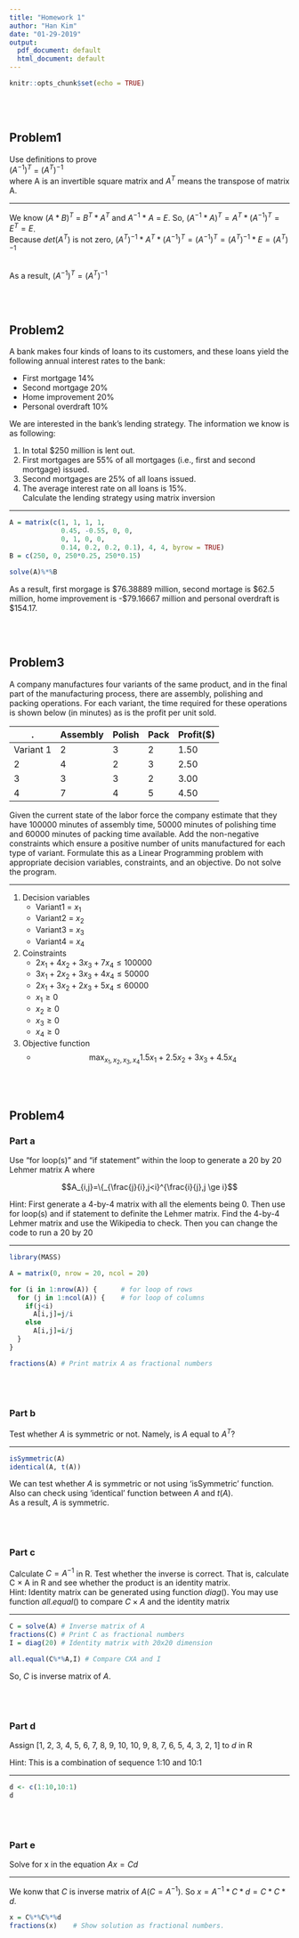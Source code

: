 ---
title: "Homework 1"
author: "Han Kim"
date: "01-29-2019"
output:
  pdf_document: default
  html_document: default
---

```{r setup, include=FALSE}
knitr::opts_chunk$set(echo = TRUE)
```
  
<br/><br/>

## Problem1

Use definitions to prove  
$\left(A^{-1}\right)^{T}$ = $\left(A^{T}\right)^{-1}$  
where A is an invertible square matrix and $A^{T}$ means the transpose of matrix A.

*** 

We know $(A*B)^{T}$ = $B^{T}*A^{T}$ and $A^{-1}$ \* $A$ = $E$.
So, $\left(A^{-1}*A\right)^{T}=A^{T}*\left(A^{-1}\right)^{T}=E^{T}=E$.<br>
Because $det(A^{T})$ is not zero, $\left(A^{T}\right)^{-1}*A^{T}*\left(A^{-1}\right)^{T}=\left(A^{-1}\right)^{T}=\left(A^{T}\right)^{-1}*E=\left(A^{T}\right)^{-1}$<br/><br/>

As a result, $\left(A^{-1}\right)^{T}=\left(A^{T}\right)^{-1}$


<br/><br/>

## Problem2
A bank makes four kinds of loans to its customers, and these loans yield the following annual interest rates to the bank:  

* First mortgage 14%  
* Second mortgage 20%  
* Home improvement 20%  
* Personal overdraft 10%  

We are interested in the bank’s lending strategy. The information we know is as following:  

1. In total $250 million is lent out.  
2. First mortgages are 55% of all mortgages (i.e., first and second mortgage) issued.  
3. Second mortgages are 25% of all loans issued.  
4. The average interest rate on all loans is 15%.  
Calculate the lending strategy using matrix inversion  

*** 

```{r}
A = matrix(c(1, 1, 1, 1, 
             0.45, -0.55, 0, 0, 
             0, 1, 0, 0, 
             0.14, 0.2, 0.2, 0.1), 4, 4, byrow = TRUE)
B = c(250, 0, 250*0.25, 250*0.15)

solve(A)%*%B

```

As a result, first morgage is \$76.38889 million, second mortage is \$62.5 million, home improvement is -\$79.16667 million and personal overdraft is \$154.17.  


<br/><br/>

## Problem3

A company manufactures four variants of the same product, and in the final part of the manufacturing process, there are assembly, polishing and packing operations. For each variant, the time required for these operations is shown below (in minutes) as is the profit per unit sold.

. | Assembly  | Polish  | Pack  | Profit($) 
---         | ---       | ---     |---    |---
Variant 1   | 2         | 3       | 2     | 1.50
2           | 4         | 2       | 3     | 2.50
3           | 3         | 3       | 2     | 3.00
4           | 7         | 4       | 5     | 4.50

Given the current state of the labor force the company estimate that they have 100000 minutes of assembly time, 50000 minutes of polishing time and 60000 minutes of packing time available. Add the non-negative constraints which ensure a positive number of units manufactured for each type of variant. Formulate this as a Linear Programming problem with appropriate decision variables, constraints, and an objective. Do not solve the program.


***

1. Decision variables
    + Variant1 = $x_{1}$
    + Variant2 = $x_{2}$
    + Variant3 = $x_{3}$
    + Variant4 = $x_{4}$

2. Coinstraints
    + $2x_{1}+4x_{2}+3x_{3}+7x_{4} \le 100000$
    + $3x_{1}+2x_{2}+3x_{3}+4x_{4} \le 50000$
    + $2x_{1}+3x_{2}+2x_{3}+5x_{4} \le 60000$
    + $x_{1}\ge 0$
    + $x_{2}\ge 0$
    + $x_{3}\ge 0$
    + $x_{4}\ge 0$

3. Objective function
    + $$\max_{x_{1},x_{2},x_{3},x_{4}} 1.5x_{1}+2.5x_{2}+3x_{3}+4.5x_{4}$$

<!-- ```{r} -->
<!-- library(lpSolve) -->
<!-- objective.in <- c(1.5, 2.5, 3, 4.5) -->
<!-- const.mat <- matrix(c(2, 4, 3, 7,  -->
<!--                       3, 2, 3, 4,  -->
<!--                       2, 3, 2, 5, -->
<!--                       1, 0, 0, 0, -->
<!--                       0, 1, 0, 0, -->
<!--                       0, 0, 1, 0, -->
<!--                       0, 0, 0, 1), nrow=7, byrow=TRUE) -->
<!-- const.rhs <- c(100000, 50000, 60000, 0, 0, 0, 0) -->
<!-- const.dir <- c("<=", "<=", "<=", ">=", ">=", ">=", ">=") -->
<!-- optimum <- lp(direction="max", objective.in, const.mat, const.dir, const.rhs) -->
<!-- optimum$solution -->
<!-- ``` -->


<br/><br/>

## Problem4

### Part a
Use “for loop(s)” and “if statement” within the loop to generate a 20 by 20 Lehmer matrix A where

$$A_{i,j}=\{_{\frac{j}{i},j<i}^{\frac{i}{j},j \ge i}$$

Hint: First generate a 4-by-4 matrix with all the elements being 0. Then use for loop(s) and if statement to
definite the Lehmer matrix. Find the 4-by-4 Lehmer matrix and use the Wikipedia to check. Then you can
change the code to run a 20 by 20

***

```{r}
library(MASS)

A = matrix(0, nrow = 20, ncol = 20)

for (i in 1:nrow(A)) {      # for loop of rows
  for (j in 1:ncol(A)) {    # for loop of columns
    if(j<i)
      A[i,j]=j/i
    else
      A[i,j]=i/j
  }
}

fractions(A) # Print matrix A as fractional numbers

```

<br/><br/>

### Part b


Test whether $A$ is symmetric or not. Namely, is $A$ equal to $A^{T}$?

***

```{r}

isSymmetric(A)
identical(A, t(A))

```

We can test whether $A$ is symmetric or not using 'isSymmetric' function. Also can check using 'identical' function between $A$ and $t(A)$.  
As a result, $A$ is symmetric.


<br/><br/>

### Part c

Calculate $C = A^{-1}$ in R. Test whether the inverse is correct. That is, calculate C × A in R and see whether the product is an identity matrix.  
Hint: Identity matrix can be generated using function $diag()$. You may use function $all.equal()$ to compare $C × A$ and the identity matrix

***

```{r}
C = solve(A) # Inverse matrix of A
fractions(C) # Print C as fractional numbers
I = diag(20) # Identity matrix with 20x20 dimension

all.equal(C%*%A,I) # Compare CXA and I

```

So, $C$ is inverse matrix of $A$.



<br/><br/>

### Part d

Assign [1, 2, 3, 4, 5, 6, 7, 8, 9, 10, 10, 9, 8, 7, 6, 5, 4, 3, 2, 1] to $d$ in R

Hint: This is a combination of sequence 1:10 and 10:1

***

```{r}
d <- c(1:10,10:1)
d

```



<br/><br/>

### Part e

Solve for x in the equation $Ax = Cd$

***

We konw that $C$ is inverse matrix of $A$($C=A^{-1}$). So $x = A^{-1}*C*d=C*C*d$.  

```{r}

x = C%*%C%*%d
fractions(x)    # Show solution as fractional numbers.

```

